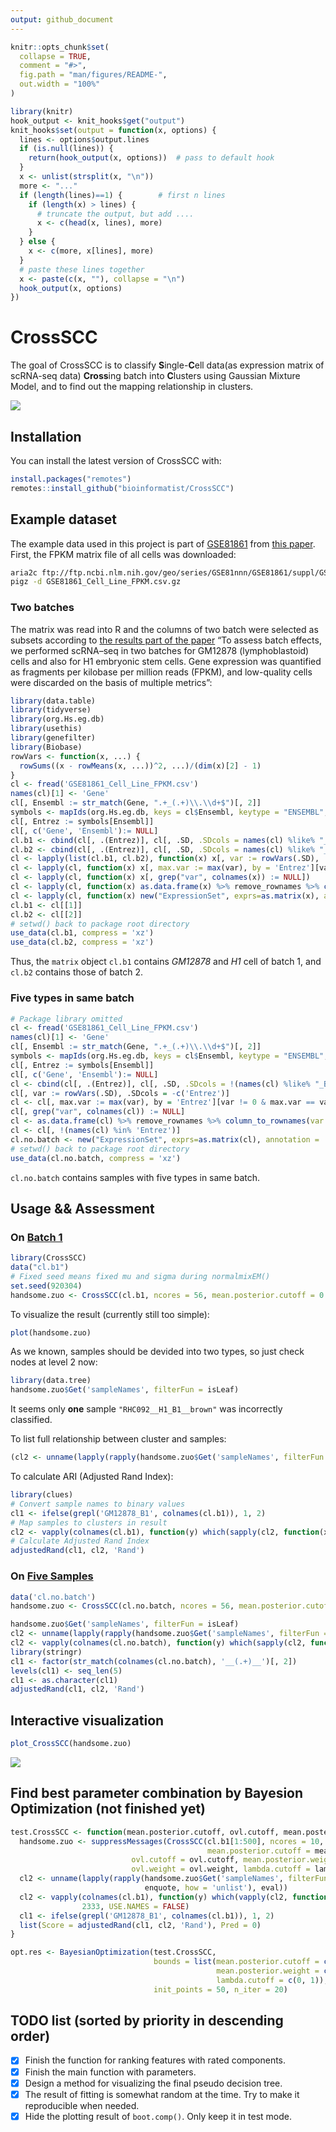 ```yaml
---
output: github_document
---
```


<!-- README.md is generated from README.Rmd. Please edit that file -->

```r
knitr::opts_chunk$set(
  collapse = TRUE,
  comment = "#>",
  fig.path = "man/figures/README-",
  out.width = "100%"
)

library(knitr)
hook_output <- knit_hooks$get("output")
knit_hooks$set(output = function(x, options) {
  lines <- options$output.lines
  if (is.null(lines)) {
    return(hook_output(x, options))  # pass to default hook
  }
  x <- unlist(strsplit(x, "\n"))
  more <- "..."
  if (length(lines)==1) {        # first n lines
    if (length(x) > lines) {
      # truncate the output, but add ....
      x <- c(head(x, lines), more)
    }
  } else {
    x <- c(more, x[lines], more)
  }
  # paste these lines together
  x <- paste(c(x, ""), collapse = "\n")
  hook_output(x, options)
})
```
# CrossSCC

The goal of CrossSCC is to classify **S**ingle-**C**ell data(as expression matrix of scRNA-seq data) **Cross**ing batch into **C**lusters using Gaussian Mixture Model, and to find out the mapping relationship in clusters.

![](man/figures/readme.gif)

## Installation

You can install the latest version of CrossSCC with:

```r
install.packages("remotes")
remotes::install_github("bioinformatist/CrossSCC")
```

## Example dataset

The example data used in this project is part of [GSE81861](https://www.ncbi.nlm.nih.gov/geo/query/acc.cgi?acc=GSE81861) from [this paper](https://www.nature.com/articles/ng.3818#accessions). First, the FPKM matrix file of all cells was downloaded:

```bash
aria2c ftp://ftp.ncbi.nlm.nih.gov/geo/series/GSE81nnn/GSE81861/suppl/GSE81861_Cell_Line_FPKM.csv.gz
pigz -d GSE81861_Cell_Line_FPKM.csv.gz
```

### Two batches

The matrix was read into R and the columns of two batch were selected as subsets  according to [the results part of the paper](https://www.nature.com/articles/ng.3818#results) "To assess batch effects, we performed scRNA–seq in two batches for GM12878 (lymphoblastoid) cells and also for H1 embryonic stem cells. Gene expression was quantified as fragments per kilobase per million reads (FPKM), and low-quality cells were discarded on the basis of multiple metrics":

```r
library(data.table)
library(tidyverse)
library(org.Hs.eg.db)
library(usethis)
library(genefilter)
library(Biobase)
rowVars <- function(x, ...) {
  rowSums((x - rowMeans(x, ...))^2, ...)/(dim(x)[2] - 1)
}
cl <- fread('GSE81861_Cell_Line_FPKM.csv')
names(cl)[1] <- 'Gene'
cl[, Ensembl := str_match(Gene, ".+_(.+)\\.\\d+$")[, 2]]
symbols <- mapIds(org.Hs.eg.db, keys = cl$Ensembl, keytype = "ENSEMBL", column="ENTREZID", multiVals = 'first')
cl[, Entrez := symbols[Ensembl]]
cl[, c('Gene', 'Ensembl'):= NULL]
cl.b1 <- cbind(cl[, .(Entrez)], cl[, .SD, .SDcols = names(cl) %like% "_B1_"])
cl.b2 <- cbind(cl[, .(Entrez)], cl[, .SD, .SDcols = names(cl) %like% "_B2_"])
cl <- lapply(list(cl.b1, cl.b2), function(x) x[, var := rowVars(.SD), .SDcols = -c('Entrez')])
cl <- lapply(cl, function(x) x[, max.var := max(var), by = 'Entrez'][var != 0 & max.var == var & !is.na(Entrez), ])
cl <- lapply(cl, function(x) x[, grep("var", colnames(x)) := NULL])
cl <- lapply(cl, function(x) as.data.frame(x) %>% remove_rownames %>% column_to_rownames(var = "Entrez"))
cl <- lapply(cl, function(x) new("ExpressionSet", exprs=as.matrix(x), annotation = 'org.Hs.eg.db'))
cl.b1 <- cl[[1]]
cl.b2 <- cl[[2]]
# setwd() back to package root directory
use_data(cl.b1, compress = 'xz')
use_data(cl.b2, compress = 'xz')
```

Thus, the `matrix` object `cl.b1` contains *GM12878* and *H1* cell of batch 1, and `cl.b2` contains those of batch 2.

### Five types in same batch

```r
# Package library omitted
cl <- fread('GSE81861_Cell_Line_FPKM.csv')
names(cl)[1] <- 'Gene'
cl[, Ensembl := str_match(Gene, ".+_(.+)\\.\\d+$")[, 2]]
symbols <- mapIds(org.Hs.eg.db, keys = cl$Ensembl, keytype = "ENSEMBL", column="ENTREZID", multiVals = 'first')
cl[, Entrez := symbols[Ensembl]]
cl[, c('Gene', 'Ensembl'):= NULL]
cl <- cbind(cl[, .(Entrez)], cl[, .SD, .SDcols = !(names(cl) %like% "_B[[:digit:]]{1}_")])
cl[, var := rowVars(.SD), .SDcols = -c('Entrez')]
cl <- cl[, max.var := max(var), by = 'Entrez'][var != 0 & max.var == var & !is.na(Entrez), ]
cl[, grep("var", colnames(cl)) := NULL]
cl <- as.data.frame(cl) %>% remove_rownames %>% column_to_rownames(var = "Entrez")
cl <- cl[, !(names(cl) %in% 'Entrez')]
cl.no.batch <- new("ExpressionSet", exprs=as.matrix(cl), annotation = 'org.Hs.eg.db')
# setwd() back to package root directory
use_data(cl.no.batch, compress = 'xz')
```

`cl.no.batch` contains samples with five types in same batch.

## Usage && Assessment

### On [Batch 1](#two-batches)

```r
library(CrossSCC)
data("cl.b1")
# Fixed seed means fixed mu and sigma during normalmixEM()
set.seed(920304)
handsome.zuo <- CrossSCC(cl.b1, ncores = 56, mean.posterior.cutoff = 0.31, verbose = FALSE)
```

To visualize the result (currently still too simple):

```r
plot(handsome.zuo)
```

As we known, samples should be devided into two types, so just check nodes at level 2 now:

```r
library(data.tree)
handsome.zuo$Get('sampleNames', filterFun = isLeaf)
```

It seems only **one** sample `"RHC092__H1_B1__brown"` was incorrectly classified.

To list full relationship between cluster and samples:

```r
(cl2 <- unname(lapply(rapply(handsome.zuo$Get('sampleNames', filterFun = isLeaf), enquote, how = 'unlist'), eval)))
```

To calculate ARI (Adjusted Rand Index):

```r
library(clues)
# Convert sample names to binary values
cl1 <- ifelse(grepl('GM12878_B1', colnames(cl.b1)), 1, 2)
# Map samples to clusters in result
cl2 <- vapply(colnames(cl.b1), function(y) which(sapply(cl2, function(x) y %in% x)), 2333, USE.NAMES = FALSE)
# Calculate Adjusted Rand Index
adjustedRand(cl1, cl2, 'Rand')
```

### On [Five Samples](#five-types-in-same-batch)

```r
data('cl.no.batch')
handsome.zuo <- CrossSCC(cl.no.batch, ncores = 56, mean.posterior.cutoff = 0.31, verbose = FALSE)
```

```r
handsome.zuo$Get('sampleNames', filterFun = isLeaf)
cl2 <- unname(lapply(rapply(handsome.zuo$Get('sampleNames', filterFun = isLeaf), enquote, how = 'unlist'), eval))
cl2 <- vapply(colnames(cl.no.batch), function(y) which(sapply(cl2, function(x) y %in% x)), 2333, USE.NAMES = FALSE)
library(stringr)
cl1 <- factor(str_match(colnames(cl.no.batch), '__(.+)__')[, 2])
levels(cl1) <- seq_len(5)
cl1 <- as.character(cl1)
adjustedRand(cl1, cl2, 'Rand')
```

## Interactive visualization

```r
plot_CrossSCC(handsome.zuo)
```

![](man/figures/readme2.gif)

## Find best parameter combination by Bayesion Optimization (not finished yet)

```r
test.CrossSCC <- function(mean.posterior.cutoff, ovl.cutoff, mean.posterior.weight, ovl.weight, lambda.cutoff) {
  handsome.zuo <- suppressMessages(CrossSCC(cl.b1[1:500], ncores = 10,
                                            mean.posterior.cutoff = mean.posterior.cutoff,
                           ovl.cutoff = ovl.cutoff, mean.posterior.weight = mean.posterior.weight,
                           ovl.weight = ovl.weight, lambda.cutoff = lambda.cutoff))
  cl2 <- unname(lapply(rapply(handsome.zuo$Get('sampleNames', filterFun = isLeaf),
                              enquote, how = 'unlist'), eval))
  cl2 <- vapply(colnames(cl.b1), function(y) which(vapply(cl2, function(x) y %in% x, logical(1))),
                2333, USE.NAMES = FALSE)
  cl1 <- ifelse(grepl('GM12878_B1', colnames(cl.b1)), 1, 2)
  list(Score = adjustedRand(cl1, cl2, 'Rand'), Pred = 0)
}

opt.res <- BayesianOptimization(test.CrossSCC,
                                bounds = list(mean.posterior.cutoff = c(0.15, 0.2), ovl.cutoff = c(0, 1),
                                              mean.posterior.weight = c(0, 1), ovl.weight = c(0, 1),
                                              lambda.cutoff = c(0, 1)),
                                init_points = 50, n_iter = 20)
```
  
## TODO list (sorted by priority in descending order)

- [x] Finish the function for ranking features with rated components.
- [x] Finish the main function with parameters.
- [x] Design a method for visualizing the final pseudo decision tree.
- [x] The result of fitting is somewhat random at the time. Try to make it reproducible when needed.
- [x] Hide the plotting result of `boot.comp()`. Only keep it in test mode.
